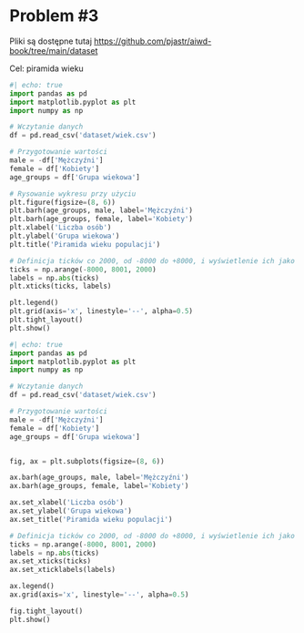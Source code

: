 # Problem #3

Pliki są dostępne tutaj <https://github.com/pjastr/aiwd-book/tree/main/dataset>

Cel: piramida wieku

```python
#| echo: true
import pandas as pd
import matplotlib.pyplot as plt
import numpy as np

# Wczytanie danych
df = pd.read_csv('dataset/wiek.csv')

# Przygotowanie wartości
male = -df['Mężczyźni']
female = df['Kobiety']
age_groups = df['Grupa wiekowa']

# Rysowanie wykresu przy użyciu
plt.figure(figsize=(8, 6))
plt.barh(age_groups, male, label='Mężczyźni')
plt.barh(age_groups, female, label='Kobiety')
plt.xlabel('Liczba osób')
plt.ylabel('Grupa wiekowa')
plt.title('Piramida wieku populacji')

# Definicja ticków co 2000, od -8000 do +8000, i wyświetlenie ich jako wartości bezwzględnych
ticks = np.arange(-8000, 8001, 2000)
labels = np.abs(ticks)
plt.xticks(ticks, labels)

plt.legend()
plt.grid(axis='x', linestyle='--', alpha=0.5)
plt.tight_layout()
plt.show()


```


```python
#| echo: true
import pandas as pd
import matplotlib.pyplot as plt
import numpy as np

# Wczytanie danych
df = pd.read_csv('dataset/wiek.csv')

# Przygotowanie wartości
male = -df['Mężczyźni']
female = df['Kobiety']
age_groups = df['Grupa wiekowa']


fig, ax = plt.subplots(figsize=(8, 6))

ax.barh(age_groups, male, label='Mężczyźni')
ax.barh(age_groups, female, label='Kobiety')

ax.set_xlabel('Liczba osób')
ax.set_ylabel('Grupa wiekowa')
ax.set_title('Piramida wieku populacji')

# Definicja ticków co 2000, od -8000 do +8000, i wyświetlenie ich jako wartości bezwzględnych
ticks = np.arange(-8000, 8001, 2000)
labels = np.abs(ticks)
ax.set_xticks(ticks)
ax.set_xticklabels(labels)

ax.legend()
ax.grid(axis='x', linestyle='--', alpha=0.5)

fig.tight_layout()
plt.show()

```